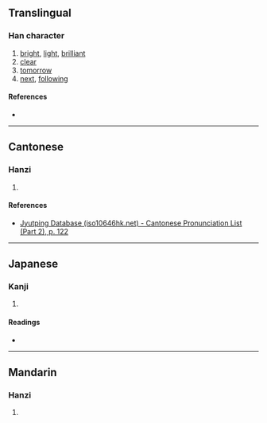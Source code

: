 {{character info/new}}
==Translingual==

===Han character===
{{Han char|rn=72|rad=日|as=06|sn=10|four=60227|canj=AHBR,XAHBR|ids=⿱日向}}

# [[bright]], [[light]], [[brilliant]]
# [[clear]]
# [[tomorrow]]
# [[next]], [[following]]

====References====
* {{Han ref|kx=0495.210|dkj=13904|hdz=21508.100|uh=6651|ud=26193|bh=D1D6|bd=53718}}

----

==Cantonese==

===Hanzi===
{{yue-hanzi|jyut=[[hoeng2]]|y=heung2}}

# {{rfdef|yue|sort=日06}}

====References====
* [http://www.iso10646hk.net/jp/document/download.jsp Jyutping Database (iso10646hk.net) - Cantonese Pronunciation List (Part 2), p. 122]

----

==Japanese==

===Kanji===
{{ja-kanji|grade=|rs=日06}}

# {{rfdef|ja|sort=日06}}

====Readings====
* {{ja-readings|on=[[きょう]] (kyō), [[こう]] (kō)|kun=[[あきらか]] (akiraka)}}

----

==Mandarin==

===Hanzi===
{{cmn-hanzi|pin=[[xiǎng]] ([[xiang3]])|wg=hsiang<sup>3</sup>}}

# {{rfdef|cmn|sort=日06}}